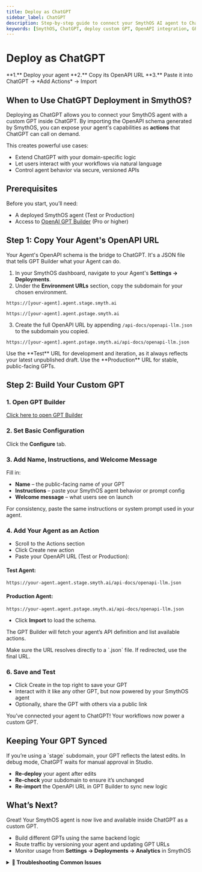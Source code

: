 ```yaml
---
title: Deploy as ChatGPT
sidebar_label: ChatGPT
description: Step-by-step guide to connect your SmythOS AI agent to ChatGPT using the OpenAPI schema. Build custom GPTs that call your agent's logic directly inside ChatGPT using OpenAI's GPT Builder.
keywords: [SmythOS, ChatGPT, deploy custom GPT, OpenAPI integration, GPT Builder, AI actions, agent API, chat assistant, API automation, OpenAI plugin]
---
```


# Deploy as ChatGPT

<InfoCallout title="Quick Steps (TL;DR)">
**1.** Deploy your agent  
**2.** Copy its OpenAPI URL  
**3.** Paste it into ChatGPT → *Add Actions* → Import  
</InfoCallout>

## When to Use ChatGPT Deployment in SmythOS?

Deploying as ChatGPT allows you to connect your SmythOS agent with a custom GPT inside ChatGPT. By importing the OpenAPI schema generated by SmythOS, you can expose your agent's capabilities as **actions** that ChatGPT can call on demand.

This creates powerful use cases:

- Extend ChatGPT with your domain-specific logic  
- Let users interact with your workflows via natural language  
- Control agent behavior via secure, versioned APIs

## Prerequisites

Before you start, you’ll need:

- A deployed SmythOS agent (Test or Production)
- Access to [OpenAI GPT Builder](https://chat.openai.com/gpts/editor) (Pro or higher)

<Spacer size="md" />

## Step 1: Copy Your Agent's OpenAPI URL

Your Agent's OpenAPI schema is the bridge to ChatGPT. It's a JSON file that tells GPT Builder what your Agent can do.

1.  In your SmythOS dashboard, navigate to your Agent's **Settings → Deployments**.
2.  Under the **Environment URLs** section, copy the subdomain for your chosen environment.

```text
https://[your-agent].agent.stage.smyth.ai
```

```text
https://[your-agent].agent.pstage.smyth.ai
```

3.  Create the full OpenAPI URL by appending `/api-docs/openapi-llm.json` to the subdomain you copied.

```url
https://[your-agent].agent.pstage.smyth.ai/api-docs/openapi-llm.json
```

<TipCallout title="Test vs. Production Environment">
Use the **Test** URL for development and iteration, as it always reflects your latest unpublished draft. Use the **Production** URL for stable, public-facing GPTs.
</TipCallout>

## Step 2: Build Your Custom GPT

### 1. Open GPT Builder
[Click here to open GPT Builder](https://chat.openai.com/gpts/editor)

### 2. Set Basic Configuration
Click the **Configure** tab.

### 3. Add Name, Instructions, and Welcome Message
Fill in:
- **Name** – the public-facing name of your GPT
- **Instructions** – paste your SmythOS agent behavior or prompt config
- **Welcome message** – what users see on launch

<InfoCallout> For consistency, paste the same instructions or system prompt used in your agent. </InfoCallout> 

### 4. Add Your Agent as an Action

- Scroll to the Actions section
- Click Create new action
- Paste your OpenAPI URL (Test or Production):

#### Test Agent:
```text
https://your-agent.agent.stage.smyth.ai/api-docs/openapi-llm.json
```

#### Production Agent:
```text
https://your-agent.agent.pstage.smyth.ai/api-docs/openapi-llm.json
```

- Click **Import** to load the schema.

 The GPT Builder will fetch your agent’s API definition and list available actions.

<InfoCallout title="URL Format Note">
Make sure the URL resolves directly to a `.json` file. If redirected, use the final URL.
</InfoCallout>

### 6. Save and Test

- Click Create in the top right to save your GPT
- Interact with it like any other GPT, but now powered by your SmythOS agent
- Optionally, share the GPT with others via a public link

<SuccessCallout title="Success">
You’ve connected your agent to ChatGPT! Your workflows now power a custom GPT.
</SuccessCallout>

<Spacer size="md" />

## Keeping Your GPT Synced

<InfoCallout title="Live Sync with Test Mode">
If you’re using a `stage` subdomain, your GPT reflects the latest edits. In debug mode, ChatGPT waits for manual approval in Studio.
</InfoCallout>

- **Re-deploy** your agent after edits
- **Re-check** your subdomain to ensure it’s unchanged
- **Re-import** the OpenAPI URL in GPT Builder to sync new logic

<PromptCard prompt="Reimport your OpenAPI URL after every significant agent update or version bump." />

<Spacer size="md" />

## What’s Next?

Great! Your SmythOS agent is now live and available inside ChatGPT as a custom GPT.

- Build different GPTs using the same backend logic
- Route traffic by versioning your agent and updating GPT URLs
- Monitor usage from **Settings → Deployments → Analytics** in SmythOS

<Spacer size="md" />

<details>
<summary><strong>🔧 Troubleshooting Common Issues</strong></summary>

| Issue                          | Fix                                                                 |
|-------------------------------|----------------------------------------------------------------------|
| 401 Unauthorized               | Double-check auth token format and value.                           |
| Import fails                   | Visit the URL in a browser. If it redirects, use the final `.json` link. |
| GPT doesn't see new endpoints  | Re-import the OpenAPI file after making changes.                    |
| `('openapi',): Input should be '3.1.0'` | Update the OpenAPI version from `3.0.1` to `3.1.0` in the schema. |

</details>
